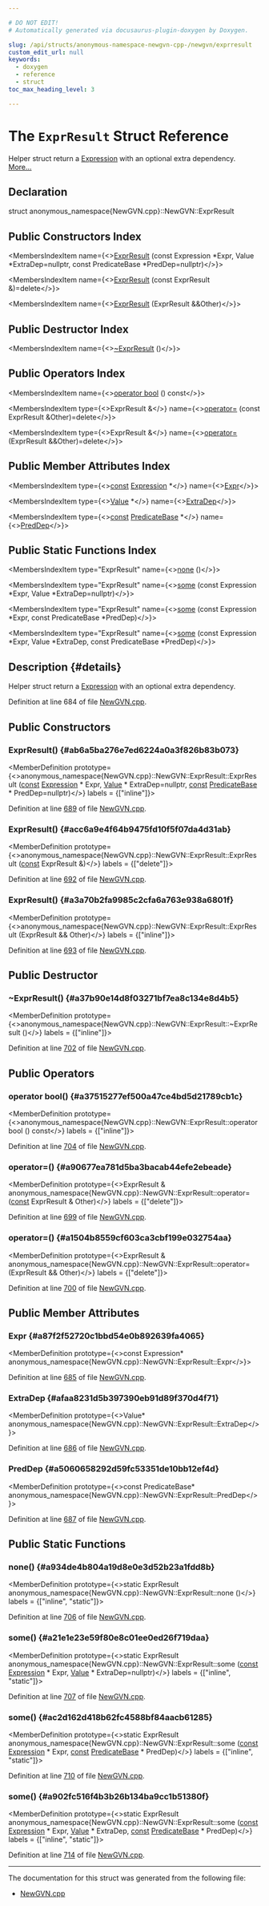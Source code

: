 ```yaml
---

# DO NOT EDIT!
# Automatically generated via docusaurus-plugin-doxygen by Doxygen.

slug: /api/structs/anonymous-namespace-newgvn-cpp-/newgvn/exprresult
custom_edit_url: null
keywords:
  - doxygen
  - reference
  - struct
toc_max_heading_level: 3

---
```





# The `ExprResult` Struct Reference

<DoxygenPage pluginConfig={pluginConfig}>

Helper struct return a <a href="/docs/api/classes/llvm/gvnexpression/expression">Expression</a> with an optional extra dependency. <a href="#details">More...</a>

## Declaration

<CodeBlock>struct anonymous_namespace{NewGVN.cpp}::NewGVN::ExprResult</CodeBlock>

## Public Constructors Index

<MembersIndex>

<MembersIndexItem
  name={<><a href="#ab6a5ba276e7ed6224a0a3f826b83b073">ExprResult</a> (const Expression &#42;Expr, Value &#42;ExtraDep=nullptr, const PredicateBase &#42;PredDep=nullptr)</>}>
</MembersIndexItem>

<MembersIndexItem
  name={<><a href="#acc6a9e4f64b9475fd10f5f07da4d31ab">ExprResult</a> (const ExprResult &amp;)=delete</>}>
</MembersIndexItem>

<MembersIndexItem
  name={<><a href="#a3a70b2fa9985c2cfa6a763e938a6801f">ExprResult</a> (ExprResult &amp;&amp;Other)</>}>
</MembersIndexItem>

</MembersIndex>

## Public Destructor Index

<MembersIndex>

<MembersIndexItem
  name={<><a href="#a37b90e14d8f03271bf7ea8c134e8d4b5">~ExprResult</a> ()</>}>
</MembersIndexItem>

</MembersIndex>

## Public Operators Index

<MembersIndex>

<MembersIndexItem
  name={<><a href="#a37515277ef500a47ce4bd5d21789cb1c">operator bool</a> () const</>}>
</MembersIndexItem>

<MembersIndexItem
  type={<>ExprResult &amp;</>}
  name={<><a href="#a90677ea781d5ba3bacab44efe2ebeade">operator=</a> (const ExprResult &amp;Other)=delete</>}>
</MembersIndexItem>

<MembersIndexItem
  type={<>ExprResult &amp;</>}
  name={<><a href="#a1504b8559cf603ca3cbf199e032754aa">operator=</a> (ExprResult &amp;&amp;Other)=delete</>}>
</MembersIndexItem>

</MembersIndex>

## Public Member Attributes Index

<MembersIndex>

<MembersIndexItem
  type={<><a href="/docs/api/files/lib/lib/target/lib/target/aarch64/aarch64promoteconstant-cpp/#a90f8350fecae261c25be85d38b451bff">const</a> <a href="/docs/api/classes/llvm/gvnexpression/expression">Expression</a> &#42;</>}
  name={<><a href="#a87f2f52720c1bbd54e0b892639fa4065">Expr</a></>}>
</MembersIndexItem>

<MembersIndexItem
  type={<><a href="/docs/api/classes/llvm/value">Value</a> &#42;</>}
  name={<><a href="#afaa8231d5b397390eb91d89f370d4f71">ExtraDep</a></>}>
</MembersIndexItem>

<MembersIndexItem
  type={<><a href="/docs/api/files/lib/lib/target/lib/target/aarch64/aarch64promoteconstant-cpp/#a90f8350fecae261c25be85d38b451bff">const</a> <a href="/docs/api/classes/llvm/predicatebase">PredicateBase</a> &#42;</>}
  name={<><a href="#a5060658292d59fc53351de10bb12ef4d">PredDep</a></>}>
</MembersIndexItem>

</MembersIndex>

## Public Static Functions Index

<MembersIndex>

<MembersIndexItem
  type="ExprResult"
  name={<><a href="#a934de4b804a19d8e0e3d52b23a1fdd8b">none</a> ()</>}>
</MembersIndexItem>

<MembersIndexItem
  type="ExprResult"
  name={<><a href="#a21e1e23e59f80e8c01ee0ed26f719daa">some</a> (const Expression &#42;Expr, Value &#42;ExtraDep=nullptr)</>}>
</MembersIndexItem>

<MembersIndexItem
  type="ExprResult"
  name={<><a href="#ac2d162d418b62fc4588bf84aacb61285">some</a> (const Expression &#42;Expr, const PredicateBase &#42;PredDep)</>}>
</MembersIndexItem>

<MembersIndexItem
  type="ExprResult"
  name={<><a href="#a902fc516f4b3b26b134ba9cc1b51380f">some</a> (const Expression &#42;Expr, Value &#42;ExtraDep, const PredicateBase &#42;PredDep)</>}>
</MembersIndexItem>

</MembersIndex>

## Description {#details}

Helper struct return a <a href="/docs/api/classes/llvm/gvnexpression/expression">Expression</a> with an optional extra dependency.

Definition at line 684 of file <a href="/docs/api/files/lib/lib/transforms/lib/transforms/scalar/newgvn-cpp">NewGVN.cpp</a>.

<SectionDefinition>

## Public Constructors

### ExprResult() {#ab6a5ba276e7ed6224a0a3f826b83b073}

<MemberDefinition
  prototype={<>anonymous&#95;namespace&#123;NewGVN.cpp&#125;::NewGVN::ExprResult::ExprResult (<a href="/docs/api/files/lib/lib/target/lib/target/aarch64/aarch64promoteconstant-cpp/#a90f8350fecae261c25be85d38b451bff">const</a> <a href="/docs/api/classes/llvm/gvnexpression/expression">Expression</a> &#42; Expr, <a href="/docs/api/classes/llvm/value">Value</a> &#42; ExtraDep=nullptr, <a href="/docs/api/files/lib/lib/target/lib/target/aarch64/aarch64promoteconstant-cpp/#a90f8350fecae261c25be85d38b451bff">const</a> <a href="/docs/api/classes/llvm/predicatebase">PredicateBase</a> &#42; PredDep=nullptr)</>}
  labels = {["inline"]}>

Definition at line <a href="/docs/api/files/lib/lib/transforms/lib/transforms/scalar/newgvn-cpp/#l00689">689</a> of file <a href="/docs/api/files/lib/lib/transforms/lib/transforms/scalar/newgvn-cpp">NewGVN.cpp</a>.
</MemberDefinition>

### ExprResult() {#acc6a9e4f64b9475fd10f5f07da4d31ab}

<MemberDefinition
  prototype={<>anonymous&#95;namespace&#123;NewGVN.cpp&#125;::NewGVN::ExprResult::ExprResult (<a href="/docs/api/files/lib/lib/target/lib/target/aarch64/aarch64promoteconstant-cpp/#a90f8350fecae261c25be85d38b451bff">const</a> ExprResult &amp;)</>}
  labels = {["delete"]}>

Definition at line <a href="/docs/api/files/lib/lib/transforms/lib/transforms/scalar/newgvn-cpp/#l00692">692</a> of file <a href="/docs/api/files/lib/lib/transforms/lib/transforms/scalar/newgvn-cpp">NewGVN.cpp</a>.
</MemberDefinition>

### ExprResult() {#a3a70b2fa9985c2cfa6a763e938a6801f}

<MemberDefinition
  prototype={<>anonymous&#95;namespace&#123;NewGVN.cpp&#125;::NewGVN::ExprResult::ExprResult (ExprResult &amp;&amp; Other)</>}
  labels = {["inline"]}>

Definition at line <a href="/docs/api/files/lib/lib/transforms/lib/transforms/scalar/newgvn-cpp/#l00693">693</a> of file <a href="/docs/api/files/lib/lib/transforms/lib/transforms/scalar/newgvn-cpp">NewGVN.cpp</a>.
</MemberDefinition>

</SectionDefinition>

<SectionDefinition>

## Public Destructor

### ~ExprResult() {#a37b90e14d8f03271bf7ea8c134e8d4b5}

<MemberDefinition
  prototype={<>anonymous&#95;namespace&#123;NewGVN.cpp&#125;::NewGVN::ExprResult::~ExprResult ()</>}
  labels = {["inline"]}>

Definition at line <a href="/docs/api/files/lib/lib/transforms/lib/transforms/scalar/newgvn-cpp/#l00702">702</a> of file <a href="/docs/api/files/lib/lib/transforms/lib/transforms/scalar/newgvn-cpp">NewGVN.cpp</a>.
</MemberDefinition>

</SectionDefinition>

<SectionDefinition>

## Public Operators

### operator bool() {#a37515277ef500a47ce4bd5d21789cb1c}

<MemberDefinition
  prototype={<>anonymous&#95;namespace&#123;NewGVN.cpp&#125;::NewGVN::ExprResult::operator bool () const</>}
  labels = {["inline"]}>

Definition at line <a href="/docs/api/files/lib/lib/transforms/lib/transforms/scalar/newgvn-cpp/#l00704">704</a> of file <a href="/docs/api/files/lib/lib/transforms/lib/transforms/scalar/newgvn-cpp">NewGVN.cpp</a>.
</MemberDefinition>

### operator=() {#a90677ea781d5ba3bacab44efe2ebeade}

<MemberDefinition
  prototype={<>ExprResult &amp; anonymous&#95;namespace&#123;NewGVN.cpp&#125;::NewGVN::ExprResult::operator= (<a href="/docs/api/files/lib/lib/target/lib/target/aarch64/aarch64promoteconstant-cpp/#a90f8350fecae261c25be85d38b451bff">const</a> ExprResult &amp; Other)</>}
  labels = {["delete"]}>

Definition at line <a href="/docs/api/files/lib/lib/transforms/lib/transforms/scalar/newgvn-cpp/#l00699">699</a> of file <a href="/docs/api/files/lib/lib/transforms/lib/transforms/scalar/newgvn-cpp">NewGVN.cpp</a>.
</MemberDefinition>

### operator=() {#a1504b8559cf603ca3cbf199e032754aa}

<MemberDefinition
  prototype={<>ExprResult &amp; anonymous&#95;namespace&#123;NewGVN.cpp&#125;::NewGVN::ExprResult::operator= (ExprResult &amp;&amp; Other)</>}
  labels = {["delete"]}>

Definition at line <a href="/docs/api/files/lib/lib/transforms/lib/transforms/scalar/newgvn-cpp/#l00700">700</a> of file <a href="/docs/api/files/lib/lib/transforms/lib/transforms/scalar/newgvn-cpp">NewGVN.cpp</a>.
</MemberDefinition>

</SectionDefinition>

<SectionDefinition>

## Public Member Attributes

### Expr {#a87f2f52720c1bbd54e0b892639fa4065}

<MemberDefinition
  prototype={<>const Expression&#42; anonymous&#95;namespace&#123;NewGVN.cpp&#125;::NewGVN::ExprResult::Expr</>}>

Definition at line <a href="/docs/api/files/lib/lib/transforms/lib/transforms/scalar/newgvn-cpp/#l00685">685</a> of file <a href="/docs/api/files/lib/lib/transforms/lib/transforms/scalar/newgvn-cpp">NewGVN.cpp</a>.
</MemberDefinition>

### ExtraDep {#afaa8231d5b397390eb91d89f370d4f71}

<MemberDefinition
  prototype={<>Value&#42; anonymous&#95;namespace&#123;NewGVN.cpp&#125;::NewGVN::ExprResult::ExtraDep</>}>

Definition at line <a href="/docs/api/files/lib/lib/transforms/lib/transforms/scalar/newgvn-cpp/#l00686">686</a> of file <a href="/docs/api/files/lib/lib/transforms/lib/transforms/scalar/newgvn-cpp">NewGVN.cpp</a>.
</MemberDefinition>

### PredDep {#a5060658292d59fc53351de10bb12ef4d}

<MemberDefinition
  prototype={<>const PredicateBase&#42; anonymous&#95;namespace&#123;NewGVN.cpp&#125;::NewGVN::ExprResult::PredDep</>}>

Definition at line <a href="/docs/api/files/lib/lib/transforms/lib/transforms/scalar/newgvn-cpp/#l00687">687</a> of file <a href="/docs/api/files/lib/lib/transforms/lib/transforms/scalar/newgvn-cpp">NewGVN.cpp</a>.
</MemberDefinition>

</SectionDefinition>

<SectionDefinition>

## Public Static Functions

### none() {#a934de4b804a19d8e0e3d52b23a1fdd8b}

<MemberDefinition
  prototype={<>static ExprResult anonymous&#95;namespace&#123;NewGVN.cpp&#125;::NewGVN::ExprResult::none ()</>}
  labels = {["inline", "static"]}>

Definition at line <a href="/docs/api/files/lib/lib/transforms/lib/transforms/scalar/newgvn-cpp/#l00706">706</a> of file <a href="/docs/api/files/lib/lib/transforms/lib/transforms/scalar/newgvn-cpp">NewGVN.cpp</a>.
</MemberDefinition>

### some() {#a21e1e23e59f80e8c01ee0ed26f719daa}

<MemberDefinition
  prototype={<>static ExprResult anonymous&#95;namespace&#123;NewGVN.cpp&#125;::NewGVN::ExprResult::some (<a href="/docs/api/files/lib/lib/target/lib/target/aarch64/aarch64promoteconstant-cpp/#a90f8350fecae261c25be85d38b451bff">const</a> <a href="/docs/api/classes/llvm/gvnexpression/expression">Expression</a> &#42; Expr, <a href="/docs/api/classes/llvm/value">Value</a> &#42; ExtraDep=nullptr)</>}
  labels = {["inline", "static"]}>

Definition at line <a href="/docs/api/files/lib/lib/transforms/lib/transforms/scalar/newgvn-cpp/#l00707">707</a> of file <a href="/docs/api/files/lib/lib/transforms/lib/transforms/scalar/newgvn-cpp">NewGVN.cpp</a>.
</MemberDefinition>

### some() {#ac2d162d418b62fc4588bf84aacb61285}

<MemberDefinition
  prototype={<>static ExprResult anonymous&#95;namespace&#123;NewGVN.cpp&#125;::NewGVN::ExprResult::some (<a href="/docs/api/files/lib/lib/target/lib/target/aarch64/aarch64promoteconstant-cpp/#a90f8350fecae261c25be85d38b451bff">const</a> <a href="/docs/api/classes/llvm/gvnexpression/expression">Expression</a> &#42; Expr, <a href="/docs/api/files/lib/lib/target/lib/target/aarch64/aarch64promoteconstant-cpp/#a90f8350fecae261c25be85d38b451bff">const</a> <a href="/docs/api/classes/llvm/predicatebase">PredicateBase</a> &#42; PredDep)</>}
  labels = {["inline", "static"]}>

Definition at line <a href="/docs/api/files/lib/lib/transforms/lib/transforms/scalar/newgvn-cpp/#l00710">710</a> of file <a href="/docs/api/files/lib/lib/transforms/lib/transforms/scalar/newgvn-cpp">NewGVN.cpp</a>.
</MemberDefinition>

### some() {#a902fc516f4b3b26b134ba9cc1b51380f}

<MemberDefinition
  prototype={<>static ExprResult anonymous&#95;namespace&#123;NewGVN.cpp&#125;::NewGVN::ExprResult::some (<a href="/docs/api/files/lib/lib/target/lib/target/aarch64/aarch64promoteconstant-cpp/#a90f8350fecae261c25be85d38b451bff">const</a> <a href="/docs/api/classes/llvm/gvnexpression/expression">Expression</a> &#42; Expr, <a href="/docs/api/classes/llvm/value">Value</a> &#42; ExtraDep, <a href="/docs/api/files/lib/lib/target/lib/target/aarch64/aarch64promoteconstant-cpp/#a90f8350fecae261c25be85d38b451bff">const</a> <a href="/docs/api/classes/llvm/predicatebase">PredicateBase</a> &#42; PredDep)</>}
  labels = {["inline", "static"]}>

Definition at line <a href="/docs/api/files/lib/lib/transforms/lib/transforms/scalar/newgvn-cpp/#l00714">714</a> of file <a href="/docs/api/files/lib/lib/transforms/lib/transforms/scalar/newgvn-cpp">NewGVN.cpp</a>.
</MemberDefinition>

</SectionDefinition>

<hr/>

The documentation for this struct was generated from the following file:

<ul>
<li><a href="/docs/api/files/lib/lib/transforms/lib/transforms/scalar/newgvn-cpp">NewGVN.cpp</a></li>
</ul>

</DoxygenPage>
